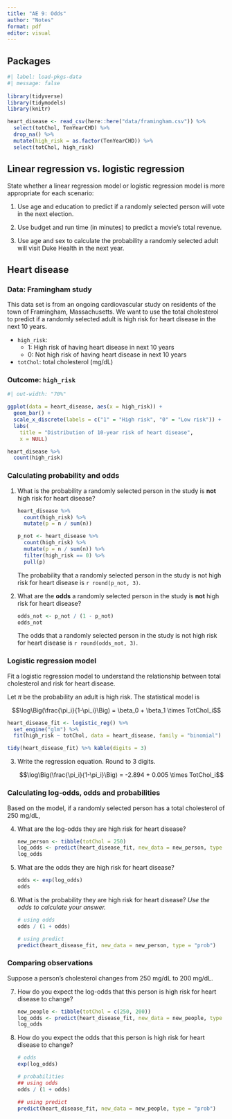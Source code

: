 ```yaml
---
title: "AE 9: Odds"
author: "Notes"
format: pdf
editor: visual
---
```


## Packages

```r
#| label: load-pkgs-data
#| message: false
 
library(tidyverse)
library(tidymodels)
library(knitr)

heart_disease <- read_csv(here::here("data/framingham.csv")) %>%
  select(totChol, TenYearCHD) %>%
  drop_na() %>%
  mutate(high_risk = as.factor(TenYearCHD)) %>%
  select(totChol, high_risk)
```

## Linear regression vs. logistic regression

State whether a linear regression model or logistic regression model is more appropriate for each scenario:

1.  Use age and education to predict if a randomly selected person will vote in the next election.

2.  Use budget and run time (in minutes) to predict a movie's total revenue.

3.  Use age and sex to calculate the probability a randomly selected adult will visit Duke Health in the next year.

## Heart disease

### Data: Framingham study

This data set is from an ongoing cardiovascular study on residents of the town of Framingham, Massachusetts.
We want to use the total cholesterol to predict if a randomly selected adult is high risk for heart disease in the next 10 years.

-   `high_risk`:
    -   1: High risk of having heart disease in next 10 years
    -   0: Not high risk of having heart disease in next 10 years
-   `totChol`: total cholesterol (mg/dL)

### Outcome: `high_risk`

```r
#| out-width: "70%"

ggplot(data = heart_disease, aes(x = high_risk)) + 
  geom_bar() + 
  scale_x_discrete(labels = c("1" = "High risk", "0" = "Low risk")) +
  labs(
    title = "Distribution of 10-year risk of heart disease", 
    x = NULL)
```

```r
heart_disease %>%
  count(high_risk)
```

### Calculating probability and odds

1.  What is the probability a randomly selected person in the study is **not** high risk for heart disease?

    ```r
    heart_disease %>%
      count(high_risk) %>%
      mutate(p = n / sum(n))

    p_not <- heart_disease %>%
      count(high_risk) %>%
      mutate(p = n / sum(n)) %>%
      filter(high_risk == 0) %>%
      pull(p)
    ```

    The probability that a randomly selected person in the study is not high risk for heart disease is `r round(p_not, 3)`.

2.  What are the **odds** a randomly selected person in the study is **not** high risk for heart disease?

    ```r
    odds_not <- p_not / (1 - p_not)
    odds_not
    ```

    The odds that a randomly selected person in the study is not high risk for heart disease is `r round(odds_not, 3)`.

### Logistic regression model

Fit a logistic regression model to understand the relationship between total cholesterol and risk for heart disease.

Let $\pi$ be the probability an adult is high risk.
The statistical model is

$$\log\Big(\frac{\pi_i}{1-\pi_i}\Big) = \beta_0 + \beta_1 \times TotChol_i$$

```r
heart_disease_fit <- logistic_reg() %>%
  set_engine("glm") %>%
  fit(high_risk ~ totChol, data = heart_disease, family = "binomial")

tidy(heart_disease_fit) %>% kable(digits = 3)
```

3.  Write the regression equation. Round to 3 digits.

    $$\log\Big(\frac{\pi_i}{1-\pi_i}\Big) = -2.894 +  0.005 \times TotChol_i$$

### Calculating log-odds, odds and probabilities

Based on the model, if a randomly selected person has a total cholesterol of 250 mg/dL,

4.  What are the log-odds they are high risk for heart disease?

    ```r
    new_person <- tibble(totChol = 250)
    log_odds <- predict(heart_disease_fit, new_data = new_person, type = "raw")
    log_odds
    ```

5.  What are the odds they are high risk for heart disease?

    ```r
    odds <- exp(log_odds)
    odds
    ```

6.  What is the probability they are high risk for heart disease?
    *Use the odds to calculate your answer.*

    ```r
    # using odds
    odds / (1 + odds)

    # using predict
    predict(heart_disease_fit, new_data = new_person, type = "prob")
    ```

### Comparing observations

Suppose a person's cholesterol changes from 250 mg/dL to 200 mg/dL.

7.  How do you expect the log-odds that this person is high risk for heart disease to change?

    ```r
    new_people <- tibble(totChol = c(250, 200))
    log_odds <- predict(heart_disease_fit, new_data = new_people, type = "raw")
    log_odds
    ```

8.  How do you expect the odds that this person is high risk for heart disease to change?

    ```r
    # odds
    exp(log_odds)

    # probabilities
    ## using odds
    odds / (1 + odds)

    ## using predict
    predict(heart_disease_fit, new_data = new_people, type = "prob")
    ```
